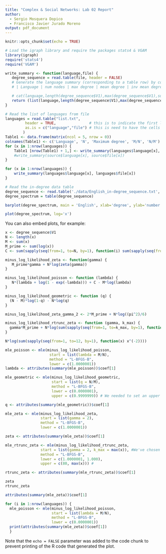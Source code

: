 ```yaml
---
title: "Complex & Social Networks: Lab 02 Report"
author:
  - Sergio Mosquera Dopico
  - Francisco Javier Jurado Moreno
output: pdf_document
---
```


```r
knitr::opts_chunk$set(echo = TRUE)
```

```r
# Load the igraph library and require the packages stats4 & VGAM
library(igraph)
require('stats4')
require('VGAM')
```

```r
write_summary <- function(language,file) {
   degree_sequence = read.table(file, header = FALSE)
   # Generate the language summary (corresponding to a table row) by concatenating the following fields
   # | Language | num nodes | max degree | mean degree | inv mean degree |

   # cat(language,length(degree_sequence$V1),max(degree_sequence$V1),sum(degree_sequence$V1)/length(degree_sequence$V1),length(degree_sequence$V1)/sum(degree_sequence$V1),"\n")
   return (list(language,length(degree_sequence$V1),max(degree_sequence$V1),sum(degree_sequence$V1)/length(degree_sequence$V1),length(degree_sequence$V1)/sum(degree_sequence$V1)))
}

```

```r
# Read the list of languages from file
languages = read.table("list.txt", 
         header = TRUE,               # this is to indicate the first line of the file contains the names of the columns instead of the real data
         as.is = c("language","file") # this is need to have the cells treated as real strings and not as categorial data.
        )
Table1 <- data.frame(matrix(ncol = 5, nrow = 0))                       # Create an empty dataframe
colnames(Table1) <- c('Language', 'N', 'Maximum degree', 'M/N', 'N/M') # Assign the column names to Table1
for (x in 1:nrow(languages)) {
    Table1 [nrow(Table1) + 1,] <- write_summary(languages$language[x], languages$file[x])
    #write_summary(source$language[x], source$file[x])
}
```

```r
for (x in 1:nrow(languages)) {
    write_summary(languages$language[x], languages$file[x])
}
```

```r
# Read the in-degree data table
degree_sequence <- read.table('./data/English_in-degree_sequence.txt', header=FALSE)
degree_spectrum = table(degree_sequence)
```

```r
barplot(degree_spectrum, main = 'English', xlab='degree', ylab='number of vertices')
```

```r
plot(degree_spectrum, log='x')
```

You can also embed plots, for example:

```r
x <- degree_sequence$V1
N <- length(x)
M <- sum(x)
M_prime <- sum(log(x))
C <- sum(sapply(seq(from=1, to=N, by=1), function(i) sum(sapply(seq(from=1, to=x[i], by=1), function(j) log(j)))))
```

```r
minus_log_likelihood_zeta <- function(gamma) {
   M_prime*gamma + N*log(zeta(gamma))
}

minus_log_likelihood_poisson <- function (lambda) {
   N*(lambda + log(1 - exp(-lambda))) + C - M*log(lambda)
}

minus_log_likelihood_geometric <- function (q) {
  (N - M)*log(1-q) - N*log(q)
}

minus_log_likelihood_zeta_gamma_2 <- 2*M_prime + N*log((pi^2)/6)

minus_log_likelihood_rtrunc_zeta <- function (gamma, k_max) {
  gamma*M_prime + N*log(sum(sapply(seq(from=1, to=k_max, by=1), function(x) x^(-gamma))))
}
```

```r
N*log(sum(sapply(seq(from=1, to=12, by=1), function(x) x^(-2))))
```

```r
mle_poisson <- mle(minus_log_likelihood_poisson,
                    start = list(lambda = M/N),
                    method = "L-BFGS-B",
                    lower = c(1.0000001))
lambda <- attributes(summary(mle_poisson))$coef[1]

mle_geometric <- mle(minus_log_likelihood_geometric,
                     start = list(q = N/M),
                     method = "L-BFGS-B",
                     lower = c(0.0000001),
                     upper = c(0.9999999)) # We needed to set an upper bound

q <- attributes(summary(mle_geometric))$coef[1]

mle_zeta <- mle(minus_log_likelihood_zeta,
                start = list(gamma = 2),
                method = "L-BFGS-B",
                lower = c(1.0000001))

zeta <- attributes(summary(mle_zeta))$coef[1]

mle_rtrunc_zeta <- mle(minus_log_likelihood_rtrunc_zeta,
                start = list(gamma = 2, k_max = max(x)), #We've chosen the largest k
                method = "L-BFGS-B",
                lower = c(1.0000001, 1.000),
                upper = c(80, max(x))) #

rtrunc_zeta <- attributes(summary(mle_rtrunc_zeta))$coef[1]
```

```r
zeta
rtrunc_zeta
```

```r
attributes(summary(mle_zeta))$coef[1]
```

```r
for (i in 1:nrow(languages)) {
  mle_poisson <- mle(minus_log_likelihood_poisson,
                     start = list(lambda = M/N),
                     method = "L-BFGS-B",
                     lower = c(0.0000001))
  print(attributes(summary(mle_zeta))$coef[1])
  }
```

Note that the `echo = FALSE` parameter was added to the code chunk to prevent printing of the R code that generated the plot.
